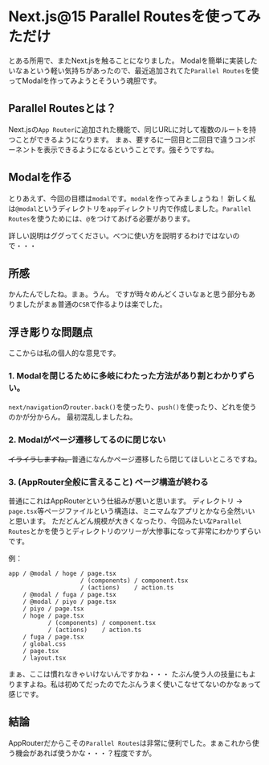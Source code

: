 # Next.js@15 Parallel Routesを使ってみただけ

とある所用で、またNext.jsを触ることになりました。
Modalを簡単に実装したいなぁという軽い気持ちがあったので、最近追加されてた`Parallel Routes`を使ってModalを作ってみようとそういう魂胆です。

## Parallel Routesとは？

Next.jsの`App Router`に追加された機能で、同じURLに対して複数のルートを持つことができるようになります。
まぁ、要するに一回目と二回目で違うコンポーネントを表示できるようになるということです。強そうですね。

## Modalを作る
とりあえず、今回の目標は`modal`です。`modal`を作ってみましょうね！
新しく私は`@modal`というディレクトリを`app`ディレクトリ内で作成しました。`Parallel Routes`を使うためには、`@`をつけてあげる必要があります。

詳しい説明はググってください。べつに使い方を説明するわけではないので・・・

## 所感
かんたんでしたね。まぁ。うん。
ですが時々めんどくさいなぁと思う部分もありましたがまぁ普通の`CSR`で作るよりは楽でした。

## 浮き彫りな問題点
ここからは私の個人的な意見です。

### 1. Modalを閉じるために多岐にわたった方法があり割とわかりずらい。
`next/navigation`の`router.back()`を使ったり、`push()`を使ったり、どれを使うのかが分からん。
最初混乱しましたね。

### 2. Modalがページ遷移してるのに閉じない
~~イライラしますね。~~普通になんかページ遷移したら閉じてほしいところですね。

### 3. (AppRouter全般に言えること) ページ構造が終わる
普通にこれはAppRouterという仕組みが悪いと思います。
ディレクトリ -> `page.tsx`等ページファイルという構造は、ミニマムなアプリとかなら全然いいと思います。
ただどんどん規模が大きくなったり、今回みたいな`Parallel Routes`とかを使うとディレクトリのツリーが大惨事になって非常にわかりずらいです。

例：
```
app / @modal / hoge / page.tsx
                    / (components) / component.tsx
                    / (actions)    / action.ts
    / @modal / fuga / page.tsx
    / @modal / piyo / page.tsx
    / piyo / page.tsx
    / hoge / page.tsx
           / (components) / component.tsx
           / (actions)    / action.ts
    / fuga / page.tsx
    / global.css
    / page.tsx
    / layout.tsx
```

まぁ、ここは慣れなきゃいけないんですかね・・・
たぶん使う人の技量にもよりますよね。私は初めてだったのでたぶんうまく使いこなせてないのかなぁって感じです。

## 結論
AppRouterだからこその`Parallel Routes`は非常に便利でした。まぁこれから使う機会があれば使うかな・・・？程度ですが。